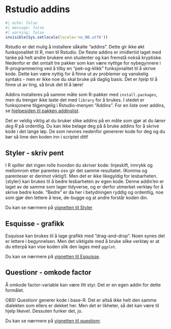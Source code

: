 # Rstudio addins 
```r
#| echo: false
#| message: false
#| warning: false
invisible(Sys.setlocale(locale='no_NB.utf8'))
```

Rstudio er det mulig å installere såkalte "addins". Dette gir ikke økt funksjonalitet til R, men til Rstudio. De fleste addins er imidlertid laget med tanke på helt andre brukere enn studenter og kan fremstå nokså kryptiske. Nedenfor er det omtalt tre pakker som kan være nyttige for nybegynnere i R-programmering ved å tilby en "pek-og-klikk" funksjonalitet til å skrive kode. Dette kan være nyttig for å finne ut av problemer og vanskelig syntaks - men er ikke noe du skal bruke på daglig basis. Det er *hjelp* til å finne ut av ting, så bruk det til å lære!  

Addins installeres på samme måte som R-pakker med `install.packages`, men du trenger ikke laste det med `library` for å brukes. I stedet er funksjonene tilgjengelig i Rstudio-menyen "Addins". For en liste over addins, se [hjelpesiden til pakken addinslist](https://cran.r-project.org/web/packages/addinslist/readme/README.html#addinslist-table). 

Det er veldig viktig at du bruker slike addins på en måte som gjør at du *lærer deg R* på ordentlig. Du kan ikke belage deg på å bruke addins for å skrive kode i det lange løp. De som nevnes nedenfor genererer kode for deg og du bør så lime den koden inn i scriptet ditt! 


## Styler - skriv pent 
I R spiller det ingen rolle *hvordan* du skriver kode: linjeskift, innrykk og mellomrom etter parentes osv gir det samme resultatet. (Komma og parenteser er derimot viktig!). Men det er ikke likegyldig for lesbarheten. {styler} kan brukes til å bedre lesbarheten av egen kode. Denne addin'en er laget av de samme som lager tidyverse, og er derfor utmerket verktøy for å skrive bedre kode. "Bedre" er da her i betydningen ryddig og ordentlig, noe som gjør den lettere å lese, de-bugge og at andre forstår koden din. 

Du kan se nærmere på [vignetten til Styler](https://www.tidyverse.org/blog/2017/12/styler-1.0.0/) 


## Esquisse - grafikk 
Esquisse kan brukes til å lage grafikk med "drag-and-drop". Noen synes det er lettere i begynnelsen. Men det viktigste med å bruke slike verktøy er at du etterpå kan vise koden slik den lages med `ggplot`.  

Du kan se nærmere på [vignetten til Esquisse](https://cran.r-project.org/web/packages/esquisse/vignettes/get-started.html). 

## Questionr - omkode factor
Å omkode factor-variable kan være litt styr. Det er en egen addin for dette formålet. 

OBS! Questionr generer kode i base-R. Det er altså *ikke* helt den samme dialekten som ellers er dekket her. Men det er likheter, så det kan være til hjelp likevel. Dessuten funker det, jo. 

Du kan se nærmere på [vignetten til questionr](https://cran.r-project.org/web/packages/questionr/vignettes/recoding_addins.html). 





